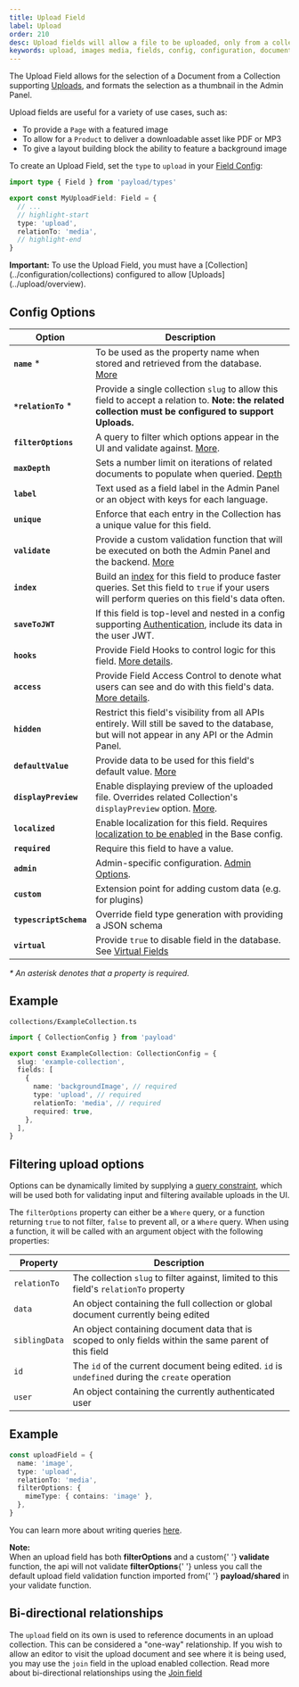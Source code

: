 ```yaml
---
title: Upload Field
label: Upload
order: 210
desc: Upload fields will allow a file to be uploaded, only from a collection supporting Uploads. Learn how to use Upload fields, see examples and options.
keywords: upload, images media, fields, config, configuration, documentation, Content Management System, cms, headless, javascript, node, react, nextjs
---
```


The Upload Field allows for the selection of a Document from a Collection supporting [Uploads](../upload/overview), and
formats the selection as a thumbnail in the Admin Panel.

Upload fields are useful for a variety of use cases, such as:

- To provide a `Page` with a featured image
- To allow for a `Product` to deliver a downloadable asset like PDF or MP3
- To give a layout building block the ability to feature a background image

<LightDarkImage
srcLight="https://payloadcms.com/images/docs/fields/upload.png"
srcDark="https://payloadcms.com/images/docs/fields/upload-dark.png"
alt="Shows an upload field in the Payload Admin Panel"
caption="Admin Panel screenshot of an Upload field"
/>

To create an Upload Field, set the `type` to `upload` in your [Field Config](./overview):

```ts
import type { Field } from 'payload/types'

export const MyUploadField: Field = {
  // ...
  // highlight-start
  type: 'upload',
  relationTo: 'media',
  // highlight-end
}
```

<Banner type="warning">
  <strong>Important:</strong>
  To use the Upload Field, you must have a [Collection](../configuration/collections) configured to allow [Uploads](../upload/overview).
</Banner>

## Config Options

| Option                 | Description                                                                                                                                                                 |
|------------------------|-----------------------------------------------------------------------------------------------------------------------------------------------------------------------------|
| **`name`** \*          | To be used as the property name when stored and retrieved from the database. [More](/docs/fields/overview#field-names)                                                      |
| **`*relationTo`** \*   | Provide a single collection `slug` to allow this field to accept a relation to. <strong>Note: the related collection must be configured to support Uploads.</strong>        |
| **`filterOptions`**    | A query to filter which options appear in the UI and validate against. [More](#filtering-upload-options).                                                                   |
| **`maxDepth`**         | Sets a number limit on iterations of related documents to populate when queried. [Depth](../queries/depth)                                                                  |
| **`label`**            | Text used as a field label in the Admin Panel or an object with keys for each language.                                                                                     |
| **`unique`**           | Enforce that each entry in the Collection has a unique value for this field.                                                                                                |
| **`validate`**         | Provide a custom validation function that will be executed on both the Admin Panel and the backend. [More](/docs/fields/overview#validation)                                |
| **`index`**            | Build an [index](/docs/database/overview) for this field to produce faster queries. Set this field to `true` if your users will perform queries on this field's data often. |
| **`saveToJWT`**        | If this field is top-level and nested in a config supporting [Authentication](/docs/authentication/overview), include its data in the user JWT.                             |
| **`hooks`**            | Provide Field Hooks to control logic for this field. [More details](../hooks/fields).                                                                                       |
| **`access`**           | Provide Field Access Control to denote what users can see and do with this field's data. [More details](../access-control/fields).                                          |
| **`hidden`**           | Restrict this field's visibility from all APIs entirely. Will still be saved to the database, but will not appear in any API or the Admin Panel.                            |
| **`defaultValue`**     | Provide data to be used for this field's default value. [More](/docs/fields/overview#default-values)                                                                        |
| **`displayPreview`**   | Enable displaying preview of the uploaded file. Overrides related Collection's `displayPreview` option. [More](/docs/upload/overview#collection-upload-options).            |
| **`localized`**        | Enable localization for this field. Requires [localization to be enabled](/docs/configuration/localization) in the Base config.                                             |
| **`required`**         | Require this field to have a value.                                                                                                                                         |
| **`admin`**            | Admin-specific configuration. [Admin Options](../admin/fields#admin-options).                                                                                               |
| **`custom`**           | Extension point for adding custom data (e.g. for plugins)                                                                                                                   |
| **`typescriptSchema`** | Override field type generation with providing a JSON schema                                                                                                                 |
| **`virtual`**          | Provide `true` to disable field in the database. See [Virtual Fields](https://payloadcms.com/blog/learn-how-virtual-fields-can-help-solve-common-cms-challenges)            |

_\* An asterisk denotes that a property is required._

## Example

`collections/ExampleCollection.ts`

```ts
import { CollectionConfig } from 'payload'

export const ExampleCollection: CollectionConfig = {
  slug: 'example-collection',
  fields: [
    {
      name: 'backgroundImage', // required
      type: 'upload', // required
      relationTo: 'media', // required
      required: true,
    },
  ],
}
```

## Filtering upload options

Options can be dynamically limited by supplying a [query constraint](/docs/queries/overview), which will be used both
for validating input and filtering available uploads in the UI.

The `filterOptions` property can either be a `Where` query, or a function returning `true` to not filter, `false` to
prevent all, or a `Where` query. When using a function, it will be
called with an argument object with the following properties:

| Property      | Description                                                                                           |
|---------------|-------------------------------------------------------------------------------------------------------|
| `relationTo`  | The collection `slug` to filter against, limited to this field's `relationTo` property                |
| `data`        | An object containing the full collection or global document currently being edited                    |
| `siblingData` | An object containing document data that is scoped to only fields within the same parent of this field |
| `id`          | The `id` of the current document being edited. `id` is `undefined` during the `create` operation      |
| `user`        | An object containing the currently authenticated user                                                 |

## Example

```ts
const uploadField = {
  name: 'image',
  type: 'upload',
  relationTo: 'media',
  filterOptions: {
    mimeType: { contains: 'image' },
  },
}
```

You can learn more about writing queries [here](/docs/queries/overview).

<Banner type="warning">
  <strong>Note:</strong>
  <br />
  When an upload field has both <strong>filterOptions</strong> and a custom{' '}
  <strong>validate</strong> function, the api will not validate <strong>filterOptions</strong>{' '}
  unless you call the default upload field validation function imported from{' '}
  <strong>payload/shared</strong> in your validate function.
</Banner>

## Bi-directional relationships

The `upload` field on its own is used to reference documents in an upload collection. This can be considered a "one-way"
relationship. If you wish to allow an editor to visit the upload document and see where it is being used, you may use
the `join` field in the upload enabled collection. Read more about bi-directional relationships using
the [Join field](./join)
